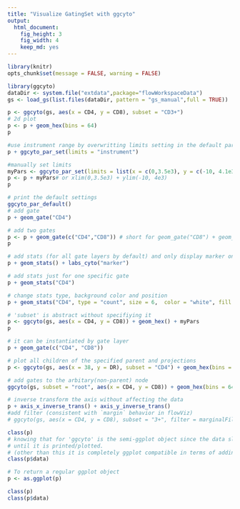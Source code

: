```yaml
---
title: "Visualize GatingSet with ggcyto"
output:
  html_document:
    fig_height: 3
    fig_width: 4
    keep_md: yes
---
```


```r
library(knitr)
opts_chunk$set(message = FALSE, warning = FALSE)
```


```r
library(ggcyto)
dataDir <- system.file("extdata",package="flowWorkspaceData")
gs <- load_gs(list.files(dataDir, pattern = "gs_manual",full = TRUE))
```


```r
p <- ggcyto(gs, aes(x = CD4, y = CD8), subset = "CD3+") 
# 2d plot 
p <- p + geom_hex(bins = 64)
p

#use instrument range by overwritting limits setting in the default parameter setting
p + ggcyto_par_set(limits = "instrument")

#manually set limits
myPars <- ggcyto_par_set(limits = list(x = c(0,3.5e3), y = c(-10, 4.1e3)))
p <- p + myPars# or xlim(0,3.5e3) + ylim(-10, 4e3) 
p

# print the default settings
ggcyto_par_default()
# add gate
p + geom_gate("CD4")

# add two gates
p <- p + geom_gate(c("CD4","CD8")) # short for geom_gate("CD8") + geom_gate("CD4")
p

# add stats (for all gate layers by default) and only display marker on axis
p + geom_stats() + labs_cyto("marker")

# add stats just for one specific gate
p + geom_stats("CD4")

# change stats type, background color and position
p + geom_stats("CD4", type = "count", size = 6,  color = "white", fill = "black", adjust = 0.3)
```

```r
# 'subset' is abstract without specifiying it
p <- ggcyto(gs, aes(x = CD4, y = CD8)) + geom_hex() + myPars
p
```

```r

# it can be instantiated by gate layer
p + geom_gate(c("CD4", "CD8"))

# plot all children of the specified parent and projections
p <- ggcyto(gs, aes(x = 38, y = DR), subset = "CD4") + geom_hex(bins = 64) + geom_gate() + geom_stats()

# add gates to the arbitary(non-parent) node
ggcyto(gs, subset = "root", aes(x = CD4, y = CD8)) + geom_hex(bins = 64) + geom_gate("CD4") + myPars

# inverse transform the axis without affecting the data
p + axis_x_inverse_trans() + axis_y_inverse_trans()
#add filter (consistent with `margin` behavior in flowViz)
# ggcyto(gs, aes(x = CD4, y = CD8), subset = "3+", filter = marginalFilter)  + geom_hex(bins = 32, na.rm = T)
```


```r
class(p)
# knowing that for 'ggcyto' is the semi-ggplot object since the data slot is NOT fortified to data.frame
# until it is printed/plotted.
# (other than this it is completely ggplot compatible in terms of adding layers and parameters)
class(p$data)

# To return a regular ggplot object
p <- as.ggplot(p)

class(p)
class(p$data)
```




